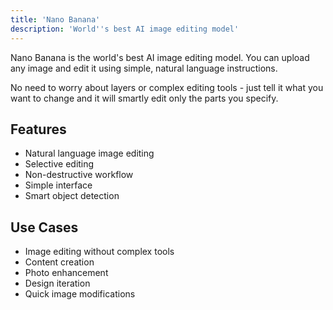 ```yaml
---
title: 'Nano Banana'
description: 'World''s best AI image editing model'
---
```


Nano Banana is the world's best AI image editing model. You can upload any image and edit it using simple, natural language instructions.

No need to worry about layers or complex editing tools - just tell it what you want to change and it will smartly edit only the parts you specify.

## Features

- Natural language image editing
- Selective editing
- Non-destructive workflow
- Simple interface
- Smart object detection

## Use Cases

- Image editing without complex tools
- Content creation
- Photo enhancement
- Design iteration
- Quick image modifications
